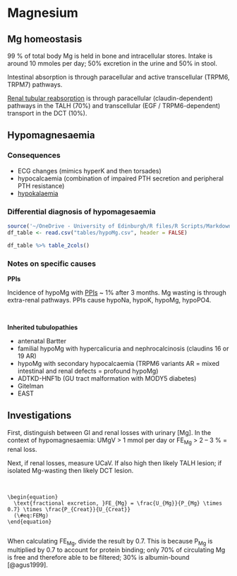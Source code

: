 # Magnesium

## Mg homeostasis 

99 % of total body Mg is held in bone and intracellular stores.  Intake is around 10 mmoles per day; 50% excretion in the urine and 50% in stool.  

Intestinal absorption is through paracellular and active transcellular (TRPM6, TRPM7) pathways.  

[Renal tubular reabsorption](https://www.kidneyfish.net/post/ppis-and-magnesium/) is through paracellular (claudin-dependent) pathways in the TALH (70%) and transcellular (EGF / TRPM6-dependent) transport in the DCT (10%).  


## Hypomagnesaemia  

### Consequences  

- ECG changes (mimics hyperK and then torsades)  
- hypocalcaemia (combination of impaired PTH secretion and peripheral PTH resistance)  
- [hypokalaemia](https://www.kidneyfish.net/post/magnesium-and-potassium/)


### Differential diagnosis of hypomagesaemia

<!-- +  with hyperK  -->
<!--     +  *CNIs*  -->
<!--     +  *K-sparing diuretics*  -->
<!--     +  *poorly-controlled DM*   -->
<!-- +  with hypoK  -->
<!--     +  *PPIs*  -->
<!--     +  *diuretics (loop / thiazides)*  -->
<!--     +  *Bartter / Gitelman*  -->
<!--     +  *Conn*  -->
<!--     +  *amphotericin*   -->
<!-- +  with hypoCa  -->
<!--     +  *PPIs*  -->
<!--     +  *post-parathyroidectomy*  -->
<!--     +  *TRPM6 / claudin 16 mutations*   -->
<!-- +  isolated (rare)  -->
<!--     +  *EGF / NaKATPase-γ mutations*  -->
    
```r
source('~/OneDrive - University of Edinburgh/R files/R Scripts/Markdown_tables.R')
df_table <- read.csv("tables/hypoMg.csv", header = FALSE)

df_table %>% table_2cols()

```
    
### Notes on specific causes

**PPIs**

Incidence of hypoMg with [PPIs](https://www.kidneyfish.net/post/ppis-and-magnesium/) \~ 1% after 3 months.  Mg wasting is through extra-renal pathways.  PPIs cause hypoNa, hypoK, hypoMg, hypoPO4.  

<br>

**Inherited tubulopathies**

- antenatal Bartter  
- familial hypoMg with hypercalicuria and nephrocalcinosis (claudins 16 or 19 AR)  
- hypoMg with secondary hypocalcaemia (TRPM6 variants AR = mixed intestinal and renal defects = profound hypoMg)  
- ADTKD-HNF1b (GU tract malformation with MODY5 diabetes)  
- Gitelman  
- EAST  
  
## Investigations

First, distinguish between GI and renal losses with urinary [Mg].  In the context of hypomagnesaemia:  UMgV > 1 mmol per day or FE~Mg~ \> 2 -- 3 % = renal loss.    

Next, if renal losses, measure UCaV.  If also high then likely TALH lesion; if isolated Mg-wasting then likely DCT lesion.  

<br>

```block2
\begin{equation}
  \text{fractional excretion, }FE_{Mg} = \frac{U_{Mg}}{P_{Mg} \times 0.7} \times \frac{P_{Creat}}{U_{Creat}}
  (\#eq:FEMg)
\end{equation}
    
```

When calculating FE~Mg~, divide the result by 0.7.  This is because P~Mg~ is multiplied by 0.7 to account for protein binding; only 70% of circulating Mg is free and therefore able to be filtered; 30% is albumin-bound [@agus1999].  



